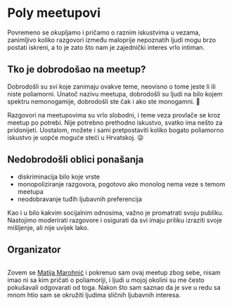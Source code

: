 
<Prose>

# Poly meetupovi

Povremeno se okupljamo i pričamo o raznim iskustvima u vezama, zanimljivo koliko razgovori između maloprije nepoznatih ljudi mogu brzo postati iskreni, a to je zato što nam je zajednički interes vrlo intiman.

<div className="not-prose pt-6">
  <MeetupCard />
</div>

## Tko je dobrodošao na meetup?

Dobrodošli su svi koje zanimaju ovakve teme, neovisno o tome jeste li ili niste poliamorni. Unatoč nazivu meetupa, dobrodošli su ljudi na bilo kojem spektru nemonogamije, dobrodošli ste čak i ako ste monogamni. 🙂

Razgovori na meetupovima su vrlo slobodni, i teme veza provlače se kroz meetup po potrebi. Nije potrebno prethodno iskustvo, svatko ima nešto za pridonijeti. Uostalom, možete i sami pretpostaviti koliko bogato poliamorno iskustvo je uopće moguće steći u Hrvatskoj. 😜

## Nedobrodošli oblici ponašanja

- diskriminacija bilo koje vrste
- monopoliziranje razgovora, pogotovo ako monolog nema veze s temom meetupa
- neodobravanje tuđih ljubavnih preferencija

Kao i u bilo kakvim socijalnim odnosima, važno je promatrati svoju publiku. Nastojimo moderirati razgovore i osigurati da svi imaju priliku izraziti svoje mišljenje, ali nije uvijek lako.

<EnglishText />

## Organizator

<img
  className="mb-3 block w-48 max-w-full rounded-lg"
  src="/avatar.jpg"
  alt=""
/>

Zovem se [Matija Marohnić](https://www.facebook.com/silvenon/) i pokrenuo sam ovaj meetup zbog sebe, nisam imao ni sa kim pričati o poliamoriji, i ljudi u mojoj okolini su me često pokušavali odgovarati od toga. Nakon što sam saznao da je sve u redu sa mnom htio sam se okružiti ljudima sličnih ljubavnih interesa.

</Prose>
